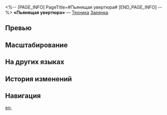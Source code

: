 <%-- [PAGE_INFO]
PageTitle=#Пьянящая увертюра#
[END_PAGE_INFO] --%>
{{Навык Инфобокс
|Название         = Пьянящая увертюра
|Изображение      = Навык Пьянящая увертюра.png
|Персонаж         = Зарянка
|Тип              = Техника
|Тэг              = Поддержка
|УронСтойк        = 
|ЭнергияГен       = 
|Энергия          = 
|Длительность     = 
|Описание         = После использования техники вокруг персонажа создаётся пространство, которое длится 15 сек. Пока это пространство активно, противники, оказавшиеся в нём, не могут атаковать Зарянку и следуют за ней. После начала боя в этом пространстве Зарянка восстанавливает 5 ед. энергии в начале каждой волны. Одновременно может существовать только одно пространство, созданное союзниками.
|Свойство1        = 
|Масштабирование1 = 
}}
'''«Пьянящая увертюра»''' — [[Техника]] [[Зарянка]].

==Превью==
{{Превью
|Файл = Пьянящая увертюра Превью
}}

==Масштабирование==


==На других языках==
{{На других языках
|en   = Overture of Inebriation
|zhs  = 酣醉序曲
|zht  = 酣醉序曲
|ja   = {{Rubi|酩酊|めいてい}}のオーバーチュア
|ko   = 심취의 서곡
|es   = Obertura embriagadora
|fr   = Prélude à l'ivresse
|ru   = Пьянящая увертюра
|th   = Overture of Inebriation
|vi   = Khúc Dạo Đầu Say Men
|de   = Berauschte Ouvertüre
|id   = Overture of Inebriation
|pt   = Prelúdio da Inebriação
}}

==История изменений==
{{История изменений|3.5}}

==Навигация==
{{Навык Навбокс|Зарянка}}

[[en:]]